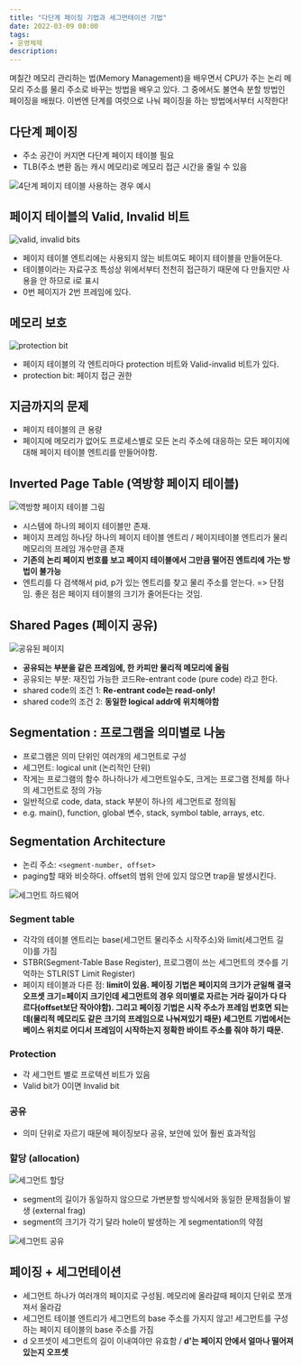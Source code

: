 ```yaml
---
title: "다단계 페이징 기법과 세그먼테이션 기법"
date: 2022-03-09 08:00
tags:
- 운영체제
description: 
---
```


며칠간 메모리 관리하는 법(Memory Management)을 배우면서 CPU가 주는 논리 메모리 주소를 물리 주소로 바꾸는 방법을 배우고 있다. 그 중에서도 불연속 분할 방법인 페이징을 배웠다. 이번엔 단계를 여럿으로 나눠 페이징을 하는 방법에서부터 시작한다!

## 다단계 페이징

- 주소 공간이 커지면 다단계 페이지 테이블 필요
- TLB(주소 변환 돕는 캐시 메모리)로 메모리 접근 시간을 줄일 수 있음

![4단계 페이지 테이블 사용하는 경우 예시](/images/os/mm1.png)

## 페이지 테이블의 Valid, Invalid 비트

![valid, invalid bits](/images/os/mm2.png)

- 페이지 테이블 엔트리에는 사용되지 않는 비트여도 페이지 테이블을 만들어둔다.
- 테이블이라는 자료구조 특성상 위에서부터 천천히 접근하기 때문에 다 만들지만 사용을 안 하므로 i로 표시
- 0번 페이지가 2번 프레임에 있다.

## 메모리 보호

![protection bit](/images/os/mm3.png)

- 페이지 테이블의 각 엔트리마다 protection 비트와 Valid-invalid 비트가 있다.
- protection bit: 페이지 접근 권한

## 지금까지의 문제

- 페이지 테이블의 큰 용량
- 페이지에 메모리가 없어도 프로세스별로 모든 논리 주소에 대응하는 모든 페이지에 대해 페이지 테이블 엔트리를 만들어야함.

## Inverted Page Table (역방향 페이지 테이블)

![역방향 페이지 테이블 그림](/images/os/mm4.png)

- 시스템에 하나의 페이지 테이블만 존재.
- 페이지 프레임 하나당 하나의 페이지 테이블 엔트리 / 페이지테이블 엔트리가 물리메모리의 프레임 개수만큼 존재
- **기존의 논리 페이지 번호를 보고 페이지 테이블에서 그만큼 떨어진 엔트리에 가는 방법이 불가능**
- 엔트리를 다 검색해서 pid, p가 있는 엔트리를 찾고 물리 주소를 얻는다. => 단점임. 좋은 점은 페이지 테이블의 크기가 줄어든다는 것임.

## Shared Pages (페이지 공유)

![공유된 페이지](/images/os/mm5.png)

- **공유되는 부분을 같은 프레임에, 한 카피만 물리적 메모리에 올림**
- 공유되는 부분: 재진입 가능한 코드Re-entrant code (pure code) 라고 한다.
- shared code의 조건 1: **Re-entrant code는 read-only!**
- shared code의 조건 2: **동일한 logical addr에 위치해야함**

## Segmentation : 프로그램을 의미별로 나눔

- 프로그램은 의미 단위인 여러개의 세그먼트로 구성
- 세그먼트: logical unit (논리적인 단위)
- 작게는 프로그램의 함수 하나하나가 세그먼트일수도, 크게는 프로그램 전체를 하나의 세그먼트로 정의 가능
- 일반적으로 code, data, stack 부분이 하나의 세그먼트로 정의됨
- e.g. main(), function, global 변수, stack, symbol table, arrays, etc.

## Segmentation Architecture

- 논리 주소: ```<segment-number, offset>```
- paging할 때와 비슷하다. offset의 범위 안에 있지 않으면 trap을 발생시킨다.

![세그먼트 하드웨어](/images/os/mm6.png)

### Segment table

- 각각의 테이블 엔트리는 base(세그먼트 물리주소 시작주소)와 limit(세그먼트 길이)를 가짐
- STBR(Segment-Table Base Register), 프로그램이 쓰는 세그먼트의 갯수를 기억하는 STLR(ST Limit Register)
- 페이지 테이블과 다른 점: **limit이 있음. 페이징 기법은 페이지의 크기가 균일해 결국 오프셋 크기=페이지 크기인데 세그먼트의 경우 의미별로 자르는 거라 길이가 다 다르다(offset보단 작아야함). 그리고 페이징 기법은 시작 주소가 프레임 번호면 되는데(물리적 메모리도 같은 크기의 프레임으로 나눠져있기 때문) 세그먼트 기법에서는 베이스 위치로 어디서 프레임이 시작하는지 정확한 바이트 주소를 줘야 하기 때문.**

### Protection

- 각 세그먼트 별로 프로텍션 비트가 있음
- Valid bit가 0이면 Invalid bit

### 공유

- 의미 단위로 자르기 때문에 페이징보다 공유, 보안에 있어 훨씬 효과적임

### 할당 (allocation)

![세그먼트 할당](/images/os/mm7.png)

- segment의 길이가 동일하지 않으므로 가변분할 방식에서와 동일한 문제점들이 발생 (external frag)
- segment의 크기가 각기 달라 hole이 발생하는 게 segmentation의 약점

![세그먼트 공유](/images/os/mm8.png)

## 페이징 + 세그먼테이션

- 세그먼트 하나가 여러개의 페이지로 구성됨. 메모리에 올라갈때 페이지 단위로 쪼개져서 올라감
- 세그먼트 테이블 엔트리가 세그먼트의 base 주소를 가지지 않고! 세그먼트를 구성하는 페이지 테이블의 base 주소를 가짐
- d 오프셋이 세그먼트의 길이 이내여야만 유효함 / **d'는 페이지 안에서 얼마나 떨어져있는지 오프셋**
